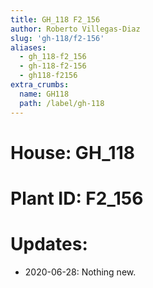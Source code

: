 ```yaml
---
title: GH_118 F2_156
author: Roberto Villegas-Diaz
slug: 'gh-118/f2-156'
aliases:
  - gh_118-f2_156
  - gh-118-f2-156
  - gh118-f2156
extra_crumbs:
  name: GH118
  path: /label/gh-118
---
```


# **House**: GH_118
# **Plant ID**: F2_156
# **Updates**: 
 - 2020-06-28: Nothing new.
